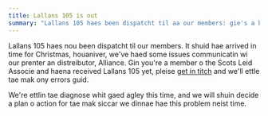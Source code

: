 ```yaml
---
title: Lallans 105 is out
summary: "Lallans 105 haes been dispatcht til aa our members: gie's a bell gin you dinnae receive it."
---
```


Lallans 105 haes nou been dispatcht til our members. It shuid hae arrived in time for Christmas,
houaniver, we've haed some issues communicatin wi our prenter an distreibutor, Alliance. Gin you're
a member o the Scots Leid Associe and haena received Lallans 105 yet, pleise
<a href="/en-GB/contact">get in titch</a> and we'll ettle tae mak ony errors guid.

We're ettlin tae diagnose whit gaed agley this time, and we will shuin decide a plan o action for tae
mak siccar we dinnae hae this problem neist time.
